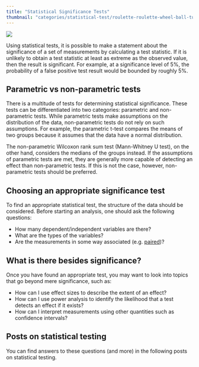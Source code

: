 ```yaml
---
title: "Statistical Significance Tests"
thumbnail: "categories/statistical-test/roulette-roulette-wheel-ball-turn_avatar.jpg"
---
```

<img src="roulette-roulette-wheel-ball-turn_avatar.jpg"/>

Using statistical tests, it is possible to make a statement about the significance of a set of measurements by calculating a test statistic. If it is unlikely to obtain a test statistic at least as extreme as the observed value, then the result is significant. For example, at a significance level of 5%, the probability of a false positive test result would be bounded by roughly 5%.

## Parametric vs non-parametric tests
There is a multitude of tests for determining statistical significance. These tests can be differentiated into two categories: parametric and non-parametric tests. While parametric tests make assumptions on the distribution of the data,  non-parametric tests do not rely on such assumptions. For example, the parametric t-test compares the means of two groups because it assumes that the data have a normal distribution. 

The non-parametric Wilcoxon rank sum test (Mann-Whitney U test), on the other hand, considers the medians of the groups instead. If the assumptions of parametric tests are met, they are generally more capable of detecting an effect than non-parametric tests. If this is not the case, however, non-parametric tests should be preferred.

## Choosing an appropriate significance test
To find an appropriate statistical test, the structure of the data should be considered. Before starting an analysis, one should ask the following questions:

* How many dependent/independent variables are there?
* What are the types of the variables?
* Are the measurements in some way associated (e.g. [paired](/post/statistical_test/paired_test_overview/))?

## What is there besides significance?

Once you have found an appropriate test, you may want to look into topics that go beyond mere significance, such as:

* How can I use effect sizes to describe the extent of an effect?
* How can I use power analysis to identify the likelihood that a test detects an effect if it exists?
* How can I interpret measurements using other quantities such as confidence intervals?

## Posts on statistical testing

You can find answers to these questions (and more) in the following posts on statistical testing.

